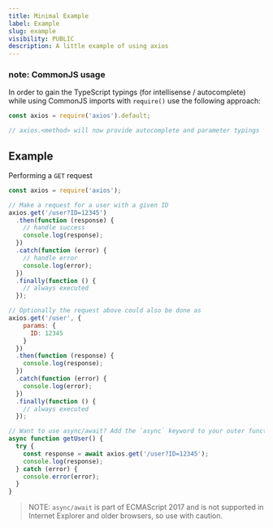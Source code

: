 ```yaml
---
title: Minimal Example
label: Example
slug: example
visibility: PUBLIC
description: A little example of using axios
---
```


### note: CommonJS usage
In order to gain the TypeScript typings (for intellisense / autocomplete) while using CommonJS imports with `require()` use the following approach:

```js
const axios = require('axios').default;

// axios.<method> will now provide autocomplete and parameter typings
```

## Example
Performing a `GET` request

```js
const axios = require('axios');

// Make a request for a user with a given ID
axios.get('/user?ID=12345')
  .then(function (response) {
    // handle success
    console.log(response);
  })
  .catch(function (error) {
    // handle error
    console.log(error);
  })
  .finally(function () {
    // always executed
  });

// Optionally the request above could also be done as
axios.get('/user', {
    params: {
      ID: 12345
    }
  })
  .then(function (response) {
    console.log(response);
  })
  .catch(function (error) {
    console.log(error);
  })
  .finally(function () {
    // always executed
  });  

// Want to use async/await? Add the `async` keyword to your outer function/method.
async function getUser() {
  try {
    const response = await axios.get('/user?ID=12345');
    console.log(response);
  } catch (error) {
    console.error(error);
  }
}
```

> NOTE: `async/await` is part of ECMAScript 2017 and is not supported in Internet Explorer and older browsers, so use with caution.